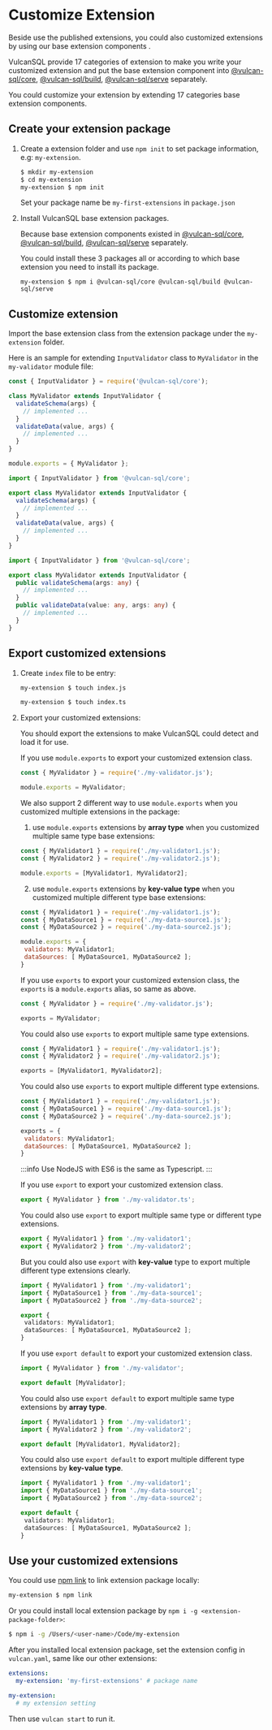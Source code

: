 
# Customize Extension

Beside use the published extensions, you could also customized extensions by using our base extension components .

VulcanSQL provide 17 categories of extension to make you write your customized extension and put the base extension component into [@vulcan-sql/core](./vulcan-sql-core), [@vulcan-sql/build](./vulcan-sql-build), [@vulcan-sql/serve](./vulcan-sql-serve) separately.

You could customize your extension by extending 17 categories base extension components.

## Create your extension package

1. Create a extension folder and use `npm init` to set package information, e.g: `my-extension`.

   ```bash
   $ mkdir my-extension
   $ cd my-extension
   my-extension $ npm init
   ```

   Set your package name be `my-first-extensions` in `package.json`

2. Install VulcanSQL base extension packages.

   Because base extension components existed in [@vulcan-sql/core](./vulcan-sql-core), [@vulcan-sql/build](./vulcan-sql-build), [@vulcan-sql/serve](./vulcan-sql-serve) separately.

   You could install these 3 packages all or according to which base extension you need to install its package.

   ```base
   my-extension $ npm i @vulcan-sql/core @vulcan-sql/build @vulcan-sql/serve
   ```

## Customize extension

Import the base extension class from the extension package under the `my-extension` folder.

Here is an sample for extending `InputValidator` class to `MyValidator` in the `my-validator` module file:

<Tabs groupId="customize-extension">

<TabItem value="nodejs-commonjs" label="NodeJS with CommonJS">

```js
const { InputValidator } = require('@vulcan-sql/core');

class MyValidator extends InputValidator {
  validateSchema(args) {
    // implemented ...
  }
  validateData(value, args) {
    // implemented ...
  }
}

module.exports = { MyValidator };
```

</TabItem>

<TabItem value="nodejs-es6" label="NodeJS with ES6">

```js
import { InputValidator } from '@vulcan-sql/core';

export class MyValidator extends InputValidator {
  validateSchema(args) {
    // implemented ...
  }
  validateData(value, args) {
    // implemented ...
  }
}
```

</TabItem>

<TabItem value="typescript" label="NodeJS with Typescript">

```ts
import { InputValidator } from '@vulcan-sql/core';

export class MyValidator extends InputValidator {
  public validateSchema(args: any) {
    // implemented ...
  }
  public validateData(value: any, args: any) {
    // implemented ...
  }
}
```

</TabItem>
</Tabs>

## Export customized extensions

1. Create `index` file to be entry:

   <Tabs groupId="create-index">

   <TabItem value="nodejs" label="NodeJS">

   ```bash
   my-extension $ touch index.js
   ```

   </TabItem>

   <TabItem value="typescript" label="Typescript">

   ```bash
   my-extension $ touch index.ts
   ```

   </TabItem>

   </Tabs>

2. Export your customized extensions:

   You should export the extensions to make VulcanSQL could detect and load it for use.

   <Tabs groupId="export-extension">

   <TabItem value="nodejs" label="NodeJS with CommonJS">

   If you use `module.exports` to export your customized extension class.

   ```js
   const { MyValidator } = require('./my-validator.js');

   module.exports = MyValidator;
   ```

   We also support 2 different way to use `module.exports` when you customized multiple extensions in the package:

   1. use `module.exports` extensions by **array type** when you customized multiple same type base extensions:

   ```js
   const { MyValidator1 } = require('./my-validator1.js');
   const { MyValidator2 } = require('./my-validator2.js');

   module.exports = [MyValidator1, MyValidator2];
   ```

   2. use `module.exports` extensions by **key-value type** when you customized multiple different type base extensions:

   ```js
   const { MyValidator1 } = require('./my-validator1.js');
   const { MyDataSource1 } = require('./my-data-source1.js');
   const { MyDataSource2 } = require('./my-data-source2.js');

   module.exports = {
    validators: MyValidator1;
    dataSources: [ MyDataSource1, MyDataSource2 ];
   }
   ```

   If you use `exports` to export your customized extension class, the `exports` is a `module.exports` alias, so same as above.

   ```js
   const { MyValidator } = require('./my-validator.js');

   exports = MyValidator;
   ```

   You could also use `exports` to export multiple same type extensions.

   ```js
   const { MyValidator1 } = require('./my-validator1.js');
   const { MyValidator2 } = require('./my-validator2.js');

   exports = [MyValidator1, MyValidator2];
   ```

   You could also use `exports` to export multiple different type extensions.

   ```js
   const { MyValidator1 } = require('./my-validator1.js');
   const { MyDataSource1 } = require('./my-data-source1.js');
   const { MyDataSource2 } = require('./my-data-source2.js');

   exports = {
    validators: MyValidator1;
    dataSources: [ MyDataSource1, MyDataSource2 ];
   }
   ```

   </TabItem>

   <TabItem value="typescript" label="NodeJS with Typescript">

   :::info
   Use NodeJS with ES6 is the same as Typescript.
   :::

   If you use `export` to export your customized extension class.

   ```ts
   export { MyValidator } from './my-validator.ts';
   ```

   You could also use `export` to export multiple same type or different type extensions.

   ```ts
   export { MyValidator1 } from './my-validator1';
   export { MyValidator2 } from './my-validator2';
   ```

   But you could also use `export` with **key-value** type to export multiple different type extensions clearly.

   ```ts
   import { MyValidator1 } from './my-validator1';
   import { MyDataSource1 } from './my-data-source1';
   import { MyDataSource2 } from './my-data-source2';

   export {
    validators: MyValidator1;
    dataSources: [ MyDataSource1, MyDataSource2 ];
   }
   ```

   If you use `export default` to export your customized extension class.

   ```ts
   import { MyValidator } from './my-validator';

   export default [MyValidator];
   ```

   You could also use `export default` to export multiple same type extensions by **array type**.

   ```ts
   import { MyValidator1 } from './my-validator1';
   import { MyValidator2 } from './my-validator2';

   export default [MyValidator1, MyValidator2];
   ```

   You could also use `export default` to export multiple different type extensions by **key-value type**.

   ```ts
   import { MyValidator1 } from './my-validator1';
   import { MyDataSource1 } from './my-data-source1';
   import { MyDataSource2 } from './my-data-source2';

   export default {
    validators: MyValidator1;
    dataSources: [ MyDataSource1, MyDataSource2 ];
   }
   ```

   </TabItem>

   </Tabs>

## Use your customized extensions

You could use [npm link](https://docs.npmjs.com/cli/v8/commands/npm-link) to link extension package locally:

```bash
my-extension $ npm link
```

Or you could install local extension package by `npm i -g <extension-package-folder>`:

```bash
$ npm i -g /Users/<user-name>/Code/my-extension
```

After you installed local extension package, set the extension config in `vulcan.yaml`, same like our other extensions:

```yaml
extensions:
  my-extension: 'my-first-extensions' # package name

my-extension:
  # my extension setting
```

Then use `vulcan start` to run it.
